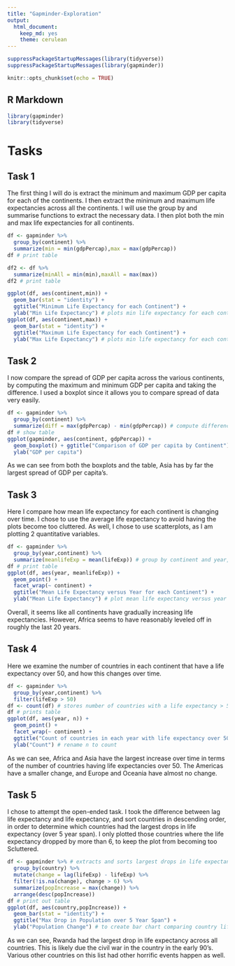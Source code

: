 ```yaml
---
title: "Gapminder-Exploration"
output: 
  html_document:
    keep_md: yes
    theme: cerulean
---
```

```r
suppressPackageStartupMessages(library(tidyverse))
suppressPackageStartupMessages(library(gapminder))
```

```r
knitr::opts_chunk$set(echo = TRUE)
```

## R Markdown

```r
library(gapminder)
library(tidyverse)
```

# Tasks

## Task 1 

The first thing I will do is extract the minimum and maximum GDP per capita for each of the continents. I then extract the minimum and maximum life expectancies across all the continents. I will use the group by and summarise functions to extract the necessary data.  I then plot both the min and max life expectancies for all continents.
```r
df <- gapminder %>%
  group_by(continent) %>%
  summarize(min = min(gdpPercap),max = max(gdpPercap)) 
df # print table

df2 <- df %>%
  summarize(minAll = min(min),maxAll = max(max))
df2 # print table

ggplot(df, aes(continent,min)) + 
  geom_bar(stat = "identity") + 
  ggtitle("Minimum Life Expectancy for each Continent") + 
  ylab("Min Life Expectancy") # plots min life expectancy for each continent
ggplot(df, aes(continent,max)) + 
  geom_bar(stat = "identity") + 
  ggtitle("Maximum Life Expectancy for each Continent") + 
  ylab("Max Life Expectancy") # plots min life expectancy for each continent
```

## Task 2

I now compare the spread of GDP per capita across the various continents, by computing the maximum and minimum GDP per capita and taking the difference. I used a boxplot since it allows you to compare spread of data very easily. 
```r
df <- gapminder %>%
  group_by(continent) %>%
  summarize(diff = max(gdpPercap) - min(gdpPercap)) # compute difference between max and min GDP per capita for each continent
df # show table
ggplot(gapminder, aes(continent, gdpPercap)) + 
  geom_boxplot() + ggtitle("Comparison of GDP per capita by Continent") + 
  ylab("GDP per capita") 
```

As we can see from both the boxplots and the table, Asia has by far the largest spread of GDP per capita's.

## Task 3

Here I compare how mean life expectancy for each continent is changing over time. I chose to use the average life expectancy to avoid having the plots become too cluttered. As well, I chose to use scatterplots, as I am plotting 2 quantitative variables.
```r
df <- gapminder %>%
  group_by(year,continent) %>%
  summarize(meanlifeExp = mean(lifeExp)) # group by continent and year, and compute mean life expectnacy for each grouping
df # print table
ggplot(df, aes(year, meanlifeExp)) + 
  geom_point() + 
  facet_wrap(~ continent) + 
  ggtitle("Mean Life Expectancy versus Year for each Continent") +
  ylab("Mean Life Expectancy") # plot mean life expectancy versus year for each continent
```

Overall, it seems like all continents have gradually increasing life expectancies. However, Africa seems to have reasonably leveled off in roughly the last 20 years.

## Task 4

Here we examine the number of countries in each continent that have a life expectancy over 50, and how this changes over time.
```r
df <- gapminder %>%
  group_by(year,continent) %>%
  filter(lifeExp > 50)
df <- count(df) # stores number of countries with a life expectancy > 50 in a given continent, for each year, in a variable called n
df # prints table
ggplot(df, aes(year, n)) + 
  geom_point() + 
  facet_wrap(~ continent) + 
  ggtitle("Count of countries in each year with life expectancy over 50") + 
  ylab("Count") # rename n to count

```

As we can see, Africa and Asia have the largest increase over time in terms of the number of countries having life expectancies over 50. The Americas have a smaller change, and Europe and Oceania have almost no change.

## Task 5

I chose to attempt the open-ended task. I took the difference between lag life expectancy and life expectancy, and sort countries in descending order, in order to determine which countries had the largest drops in life expectancy (over 5 year span). I only plotted those countries where the life expectancy dropped by more than 6, to keep the plot from becoming too Scluttered.
```r
df <- gapminder %>% # extracts and sorts largest drops in life expectancy by country
  group_by(country) %>%
  mutate(change = lag(lifeExp) - lifeExp) %>%
  filter(!is.na(change), change > 6) %>%
  summarize(popIncrease = max(change)) %>% 
  arrange(desc(popIncrease))
df # print out table
ggplot(df, aes(country,popIncrease)) +  
  geom_bar(stat = "identity") + 
  ggtitle("Max Drop in Population over 5 Year Span") + 
  ylab("Population Change") # to create bar chart comparing country life expectancy
```

As we can see, Rwanda had the largest drop in life expectancy across all countries. This is likely due the civil war in the country in the early 90's. Various other countries on this list had other horrific events happen as well.